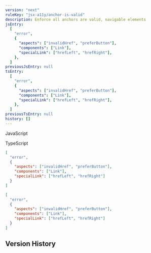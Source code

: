 ```yaml
---
version: "next"
ruleKey: "jsx-a11y/anchor-is-valid"
description: Enforce all anchors are valid, navigable elements
jsEntry:
  [
    "error",
    {
      "aspects": ["invalidHref", "preferButton"],
      "components": ["Link"],
      "specialLink": ["hrefLeft", "hrefRight"],
    },
  ]
previousJsEntry: null
tsEntry:
  [
    "error",
    {
      "aspects": ["invalidHref", "preferButton"],
      "components": ["Link"],
      "specialLink": ["hrefLeft", "hrefRight"],
    },
  ]
previousTsEntry: null
history: []
---
```


<Tabs defaultValue="js">

<TabsList>
  <TabsTrigger value="js">
    <div className="flex gap-2 items-center">
      <RuleLevelIcon level="error" />
      <p>JavaScript</p>
    </div>
  </TabsTrigger>
  <TabsTrigger value="ts">
    <div className="flex gap-2 items-center">
      <RuleLevelIcon ts level="error" />
      <p>TypeScript</p>
    </div>
  </TabsTrigger>
</TabsList>

<TabsContent value="js">

```json
[
  "error",
  {
    "aspects": ["invalidHref", "preferButton"],
    "components": ["Link"],
    "specialLink": ["hrefLeft", "hrefRight"]
  }
]
```

</TabsContent>

<TabsContent value="ts">

```json
[
  "error",
  {
    "aspects": ["invalidHref", "preferButton"],
    "components": ["Link"],
    "specialLink": ["hrefLeft", "hrefRight"]
  }
]
```

</TabsContent>

</Tabs>

## Version History

<RuleHistory ruleKey="jsx-a11y/anchor-is-valid" />
